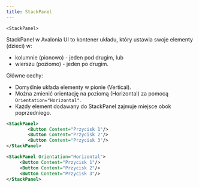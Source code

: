 ```yaml
---
title: StackPanel
---
```

`<StackPanel>`

StackPanel w Avalonia UI to kontener układu, który ustawia swoje elementy (dzieci) w:
- kolumnie (pionowo) - jeden pod drugim, lub
- wierszu (poziomo) - jeden po drugim.

Główne cechy:
- Domyślnie układa elementy w pionie (Vertical).
- Można zmienić orientację na poziomą (Horizontal) za pomocą `Orientation="Horizontal"`.
- Każdy element dodawany do StackPanel zajmuje miejsce obok poprzedniego.
```xml
<StackPanel>
        <Button Content="Przycisk 1"/>
        <Button Content="Przycisk 2"/>
        <Button Content="Przycisk 3"/>
</StackPanel>
```

```xml
<StackPanel Orientation="Horizontal">
     <Button Content="Przycisk 1"/>
     <Button Content="Przycisk 2"/>
     <Button Content="Przycisk 3"/>
</StackPanel>
```



